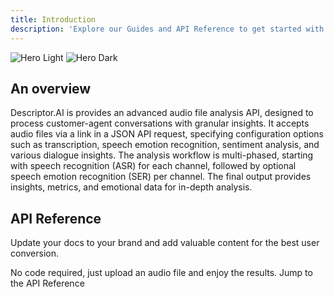 ```yaml
---
title: Introduction
description: 'Explore our Guides and API Reference to get started with Descriptor.AI'
---
```


<img
  className="block dark:hidden"
  src="/images/hero-light.svg"
  alt="Hero Light"
/>
<img
  className="hidden dark:block"
  src="/images/hero-dark.svg"
  alt="Hero Dark"
/>

## An overview

Descriptor.AI is provides an advanced audio file analysis API, designed to process customer-agent conversations with granular insights. 
It accepts audio files via a link in a JSON API request, specifying configuration options such as transcription, speech emotion recognition, sentiment analysis, and various dialogue insights. 
The analysis workflow is multi-phased, starting with speech recognition (ASR) for each channel, followed by optional speech emotion recognition (SER) per channel. 
The final output provides insights, metrics, and emotional data for in-depth analysis.


## API Reference

Update your docs to your brand and add valuable content for the best user conversion.

<CardGroup cols={2}>
  <Card
    title="Try our Demo"
    icon="palette"
    href="https://demo.descriptor.ai/"
  >
    No code required, just upload an audio file and enjoy the results.
  </Card>
  <Card
    title="API Reference"
    icon="code"
    href="/api-reference/docs"
  >
    Jump to the API Reference
  </Card>
</CardGroup>
